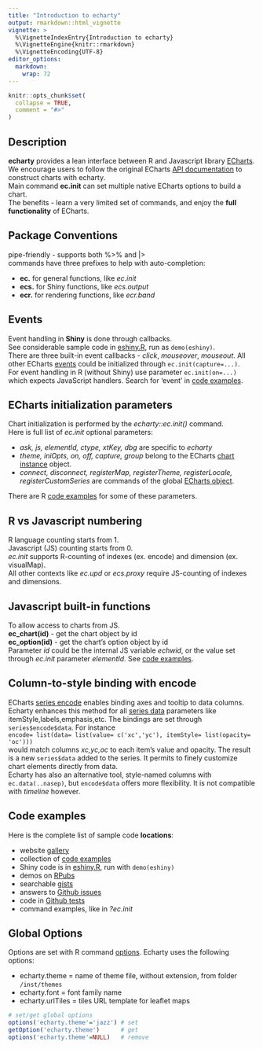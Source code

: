 ---
title: "Introduction to echarty"
output: rmarkdown::html_vignette
vignette: >
  %\VignetteIndexEntry{Introduction to echarty}
  %\VignetteEngine{knitr::rmarkdown}
  %\VignetteEncoding{UTF-8}
editor_options: 
  markdown: 
    wrap: 72
---

```{r, include = FALSE}
knitr::opts_chunk$set(
  collapse = TRUE,
  comment = "#>"
)
```

## Description

**echarty** provides a lean interface between R and Javascript library
[ECharts](https://echarts.apache.org/en/index.html).\
We encourage users to follow the original ECharts [API
documentation](https://echarts.apache.org/en/option.html) to construct
charts with echarty.\
Main command **ec.init** can set multiple native ECharts options to
build a chart.\
The benefits - learn a very limited set of commands, and enjoy the
**full functionality** of ECharts.

## Package Conventions

pipe-friendly - supports both %\>% and \|\>\
commands have three prefixes to help with auto-completion:

- **ec.** for general functions, like *ec.init*
- **ecs.** for Shiny functions, like *ecs.output*
- **ecr.** for rendering functions, like *ecr.band*

## Events

Event handling in **Shiny** is done through callbacks.<br>
See considerable sample code in
[eshiny.R](https://github.com/helgasoft/echarty/blob/main/demo/eshiny.R),
run as `demo(eshiny)`.<br>
There are three built-in event callbacks - *click*, *mouseover*,
*mouseout*. All other ECharts [events](https://echarts.apache.org/en/api.html#events) could be
initialized through `ec.init(capture=...)`. <br>
For event handling in R (without Shiny) use parameter `ec.init(on=...)` which expects JavaScript handlers. Search for 'event' in [code
  examples](https://github.com/helgasoft/echarty/blob/main/demo/examples.R).

## ECharts initialization parameters

Chart initialization is performed by the _echarty::ec.init()_ command.<br>
Here is full list of _ec.init_ optional parameters:

- _ask, js, elementId, ctype, xtKey, dbg_ are specific to _echarty_<br>
- _theme, iniOpts, on, off, capture, group_ belong to the ECharts [chart instance](https://echarts.apache.org/en/api.html#echartsInstance) object.<br>
- _connect, disconnect, registerMap, registerTheme, registerLocale, registerCustomSeries_ are commands of the global [ECharts object](https://echarts.apache.org/en/api.html#echarts).

There are R [code
  examples](https://github.com/helgasoft/echarty/blob/main/demo/examples.R) for some of these parameters.

## R vs Javascript numbering

R language counting starts from 1.<br>
Javascript (JS) counting starts from 0.<br>
*ec.init* supports R-counting of indexes (ex. encode) and dimension (ex.
visualMap).<br>
All other contexts like *ec.upd* or *ecs.proxy* require JS-counting of indexes and dimensions. 

## Javascript built-in functions

To allow access to charts from JS.<br>
**ec_chart(id)** - get the chart object by id <br>
**ec_option(id)** - get the chart's option object by id <br>
Parameter _id_ could be the internal JS variable *echwid*, or the value set
through *ec.init* parameter *elementId*. See [code
  examples](https://github.com/helgasoft/echarty/blob/main/demo/examples.R).

## Column-to-style binding with encode

ECharts [series encode](https://echarts.apache.org/en/option.html#series-bar.encode) enables binding axes and tooltip to data columns. Echarty enhances this method for all [series data](https://echarts.apache.org/en/option.html#series-bar.data) parameters like itemStyle,labels,emphasis,etc. The bindings are set through `series$encode$data`. For instance<br>
`encode= list(data= list(value= c('xc','yc'), itemStyle= list(opacity= 'oc')))`<br> would match columns _xc,yc,oc_ to each item's value and opacity. The result is a new `series$data` added to the series. It permits to finely customize chart elements directly from data.<br>
Echarty has also an alternative tool, style-named columns with `ec.data(..nasep)`, but `encode$data` offers more flexibility. It is not compatible with _timeline_ however.

## Code examples

Here is the complete list of sample code **locations**:

- website
  [gallery](https://helgasoft.github.io/echarty/articles/gallery.html)
- collection of [code
  examples](https://github.com/helgasoft/echarty/blob/main/demo/examples.R)
- Shiny code is in
  [eshiny.R](https://github.com/helgasoft/echarty/blob/main/demo/eshiny.R),
    run with `demo(eshiny)`
- demos on [RPubs](https://rpubs.com/echarty)
- searchable [gists](https://gist.github.com/helgasoft)
- answers to [Github
  issues](https://github.com/helgasoft/echarty/issues)
- code in [Github
    tests](https://github.com/helgasoft/echarty/tree/main/tests/testthat)
- command examples, like in *?ec.init*

## Global Options

Options are set with R command
[options](https://www.rdocumentation.org/packages/base/versions/3.6.2/topics/options). 
Echarty uses the following options:

- echarty.theme = name of theme file, without extension, from folder
  `/inst/themes`
- echarty.font = font family name
- echarty.urlTiles = tiles URL template for leaflet maps

```{r opt, message=FALSE, echo=TRUE}
# set/get global options
options('echarty.theme'='jazz') # set
getOption('echarty.theme')      # get
options('echarty.theme'=NULL)   # remove
```
